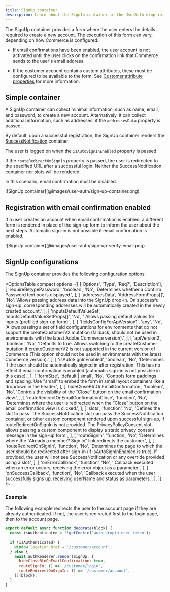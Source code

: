 ```yaml
---
title: SignUp container
description: Learn about the SignIn container in the UserAuth drop-in.
---
```



The SignUp container provides a form where the user enters the details required to create a new account. The execution of this form can vary, depending on how Commerce is configured:

- If email confirmations have been enabled, the user account is not activated until the user clicks on the confirmation link that Commerce sends to the user's email address.

- If the customer account contains custom attributes, these must be configured to be available to the form. See [Customer attribute properties](https://experienceleague.adobe.com/en/docs/commerce-admin/customers/customer-accounts/attributes/attribute-properties) for more information.

## Simple container

A SignUp container can collect minimal information, such as name, email, and password, to create a new account. Alternatively, it can collect additional information, such as addresses, if the `addressesData` property is passed.

By default, upon a successful registration, the SignUp container renders the [SuccessNotification](https://experienceleague.adobe.com/developer/commerce/storefront/dropins/user-auth/containers/success-notification/) container.

The user is logged on when the `isAutoSignInEnabled` property is passed.

If the `routeRedirectOnSignIn` property is passed, the user is redirected to the specified URL after a successful login. Neither the SuccessNotification container nor slots will be rendered.

In this scenario, email confirmation must be disabled.

<Diagram caption="SignIn standard login container">
  ![SignUp container](@images/user-auth/sign-up-container.png)
</Diagram>

## Registration with email confirmation enabled

If a user creates an account when email confirmation is enabled, a different form is rendered in place of the sign-up form to inform the user about the next steps. Automatic sign-in is not possible if email confirmation is enabled.

<Diagram caption="SignIn standard login container">
  ![SignUp container](@images/user-auth/sign-up-verify-email.png)
</Diagram>

## SignUp configurations

The SignUp container provides the following configuration options:

<OptionsTable
  compact
  options={[
    ['Options', 'Type', 'Req?', 'Description'],
    [
      'requireRetypePassword',
      'boolean',
      'No',
      'Determines whether a Confirm Password text box is displayed.',
    ],
    [
      'addressesData',
      'AddressFormProps[]',
      'No',
      'Allows passing address data into the SignUp drop-in. On successful sign-up, corresponding addresses will be automatically created in the newly created account.',
    ],
    [
      'inputsDefaultValueSet',
      'inputsDefaultValueSetProps[]',
      'No',
      ' Allows passing default values for inputs (prefilled sign-up form).',
    ],
    [
      'fieldsConfigForApiVersion1',
      'any',
      'No',
      'Allows passing a set of field configurations for environments that do not support the createCustomerV2 mutation (fallback, should not be used in environments with the latest Adobe Commerce version).',
    ],
    [
      'apiVersion2',
      'boolean',
      'No',
      'Defaults to true. Allows switching to the createCustomer mutation if createCustomerV2 is not supported in the current version of Commerce (This option should not be used in environments with the latest Commerce version).',
    ],
    [
      'isAutoSignInEnabled',
      'boolean',
      'No',
      'Determines if the user should be automatically signed in after registration. This has no effect if email confirmation is enabled (automatic sign-in is not possible in this case).',
    ],
    [
      'formSize',
      'default | small',
      'No',
      'Controls form paddings and spacing. Use "small" to embed the form in small layout containers like a dropdown in the header.',
    ],
    [
      'hideCloseBtnOnEmailConfirmation',
      'boolean',
      'No',
      'Controls the visibility of the “Close” button on the email confirmation view.',
    ],
    [
      'routeRedirectOnEmailConfirmationClose',
      'function',
      'No',
      'Determines where the user is redirected when the “Close” button on the email confirmation view is clicked.',
    ],
    [
      'slots',
      'function',
      'No',
      'Defines the slot to pass. The SuccessNotification slot can pass the SuccessNotification container, or other custom component rendered upon successful sign-up, if routeRedirectOnSignIn is not provided. The PrivacyPolicyConsent slot allows passing a custom component to display a static privacy consent message in the sign-up form.',
    ],
    [
      'routeSignIn',
      'function',
      'No',
      'Determines where the “Already a member? Sign in” link redirects the customer.',
    ],
    [
      'routeRedirectOnSignIn',
      'function',
      'No',
      'Determines the page to which the user should be redirected after sign-in (if isAutoSignInEnabled is true). If provided, the user will not see SuccessNotification or any override provided using a slot.',
    ],
    [
      'onErrorCallback',
      'function',
      'No',
      ' Callback executed when an error occurs, receiving the error object as a parameter.',
    ],
    [
      'onSuccessCallback',
      'function',
      'No',
      'Callback executed when the user successfully signs up, receiving userName and status as parameters.',
    ],
  ]}
/>

### Example

The following example redirects the user to the account page if they are already authenticated. If not, the user is redirected first to the login page, then to the account page.

```javascript
export default async function decorate(block) {
  const isAuthenticated = !!getCookie('auth_dropin_user_token');

  if (isAuthenticated) {
    window.location.href = '/customer/account';
  } else {
    await authRenderer.render(SignUp, {
      hideCloseBtnOnEmailConfirmation: true,
      routeSignIn: () => '/customer/login',
      routeRedirectOnSignIn: () => '/customer/account',
    })(block);
  }
}
```
